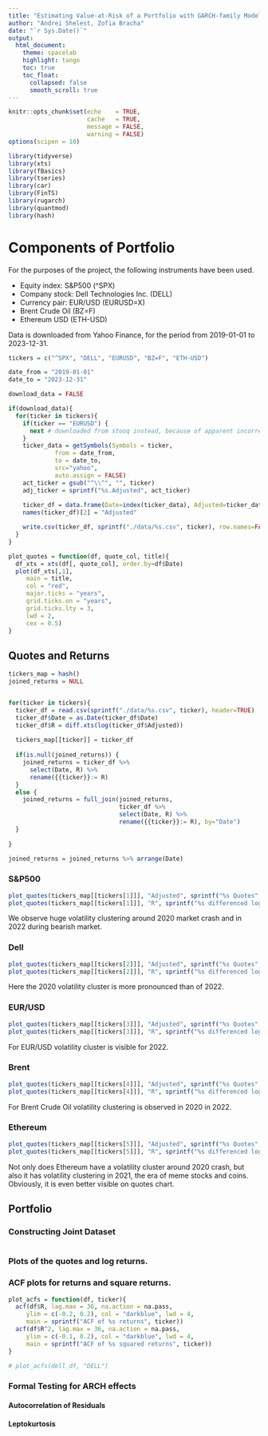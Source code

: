 ```yaml
---
title: "Estimating Value-at-Risk of a Portfolio with GARCH-family ModelsS"
author: "Andrei Shelest, Zofia Bracha"
date: "`r Sys.Date()`"
output: 
  html_document:
    theme: spacelab
    highlight: tango
    toc: true
    toc_float:
      collapsed: false
      smooth_scroll: true
---
```


```r
knitr::opts_chunk$set(echo    = TRUE, 
                      cache   = TRUE,
                      message = FALSE, 
                      warning = FALSE)
options(scipen = 10)
```

```r
library(tidyverse)
library(xts)
library(fBasics)
library(tseries)
library(car)
library(FinTS)
library(rugarch) 
library(quantmod)
library(hash)
```

# Components of Portfolio

For the purposes of the project, the following instruments have been used.

- Equity index: S&P500 (^SPX)
- Company stock: Dell Technologies Inc. (DELL)
- Currency pair: EUR/USD (EURUSD=X)
- Brent Crude Oil (BZ=F)
- Ethereum USD (ETH-USD)

Data is downloaded from Yahoo Finance, for the period from 2019-01-01 to 2023-12-31.

```r
tickers = c("^SPX", "DELL", "EURUSD", "BZ=F", "ETH-USD")

date_from = "2019-01-01"
date_to = "2023-12-31"

download_data = FALSE

if(download_data){
  for(ticker in tickers){
    if(ticker == "EURUSD") {
      next # downloaded from stooq instead, because of apparent incorrect dates in yahoo for EUR/USD
    }
    ticker_data = getSymbols(Symbols = ticker,
             from = date_from,
             to = date_to,
             src="yahoo",
             auto.assign = FALSE)
    act_ticker = gsub("^\\^", "", ticker)
    adj_ticker = sprintf("%s.Adjusted", act_ticker)
    
    ticker_df = data.frame(Date=index(ticker_data), Adjusted=ticker_data[, adj_ticker])
    names(ticker_df)[2] = "Adjusted"

    write.csv(ticker_df, sprintf("./data/%s.csv", ticker), row.names=FALSE)
  }
}
```
```r
plot_quotes = function(df, quote_col, title){
  df_xts = xts(df[, quote_col], order.by=df$Date)
  plot(df_xts[,1],
     main = title,
     col = "red",
     major.ticks = "years", 
     grid.ticks.on = "years",
     grid.ticks.lty = 3,
     lwd = 2,
     cex = 0.5) 
}
```

## Quotes and Returns


```r
tickers_map = hash()
joined_returns = NULL


for(ticker in tickers){
  ticker_df = read.csv(sprintf("./data/%s.csv", ticker), header=TRUE)
  ticker_df$Date = as.Date(ticker_df$Date)
  ticker_df$R = diff.xts(log(ticker_df$Adjusted))
  
  tickers_map[[ticker]] = ticker_df
  
  if(is.null(joined_returns)) {
    joined_returns = ticker_df %>% 
      select(Date, R) %>% 
      rename({{ticker}}:= R)
  }
  else {
    joined_returns = full_join(joined_returns, 
                               ticker_df %>% 
                               select(Date, R) %>%
                               rename({{ticker}}:= R), by="Date")
  }
  
}

joined_returns = joined_returns %>% arrange(Date)
```
### S&P500

```r
plot_quotes(tickers_map[[tickers[1]]], "Adjusted", sprintf("%s Quotes", tickers[1]))
plot_quotes(tickers_map[[tickers[1]]], "R", sprintf("%s differenced log returns", tickers[1]))
```

We observe huge volatility clustering around 2020 market crash and in 2022 during bearish market.

### Dell

```r
plot_quotes(tickers_map[[tickers[2]]], "Adjusted", sprintf("%s Quotes", tickers[2]))
plot_quotes(tickers_map[[tickers[2]]], "R", sprintf("%s differenced log returns", tickers[2]))
```

Here the 2020 volatility cluster is more pronounced than of 2022.

### EUR/USD

```r
plot_quotes(tickers_map[[tickers[3]]], "Adjusted", sprintf("%s Quotes", tickers[3]))
plot_quotes(tickers_map[[tickers[3]]], "R", sprintf("%s differenced log returns", tickers[3]))
```

For EUR/USD volatility cluster is visible for 2022.

### Brent

```r
plot_quotes(tickers_map[[tickers[4]]], "Adjusted", sprintf("%s Quotes", tickers[4]))
plot_quotes(tickers_map[[tickers[4]]], "R", sprintf("%s differenced log returns", tickers[4]))
```

For Brent Crude Oil volatility clustering is observed in 2020 in 2022. 

### Ethereum

```r
plot_quotes(tickers_map[[tickers[5]]], "Adjusted", sprintf("%s Quotes", tickers[5]))
plot_quotes(tickers_map[[tickers[5]]], "R", sprintf("%s differenced log returns", tickers[5]))
```

Not only does Ethereum have a volatility cluster around 2020 crash, but also it has volatility clustering in 2021, the era of meme stocks and coins. Obviously, it is even better visible on quotes chart.

## Portfolio

### Constructing Joint Dataset

```r

```

### Plots of the quotes and log returns.

### ACF plots for returns and square returns.

```r
plot_acfs = function(df, ticker){
  acf(df$R, lag.max = 36, na.action = na.pass,
     ylim = c(-0.2, 0.2), col = "darkblue", lwd = 4,
     main = sprintf("ACF of %s returns", ticker))
  acf(df$R^2, lag.max = 36, na.action = na.pass,
     ylim = c(-0.1, 0.2), col = "darkblue", lwd = 4,
     main = sprintf("ACF of %s squared returns", ticker))
}
```
```r
# plot_acfs(dell_df, "DELL")
```

<!-- Observations: -->

<!-- - There are a couple of significant lags for plain returns, which suggests presence of autocorrelation in returns, but perhaps not a strong one. -->
<!-- - There is a more pronounced autocorrelation of squared returns, hence we can confirm the presence of serial autocorrelation. -->

### Formal Testing for ARCH effects

#### Autocorrelation of Residuals

#### Leptokurtosis